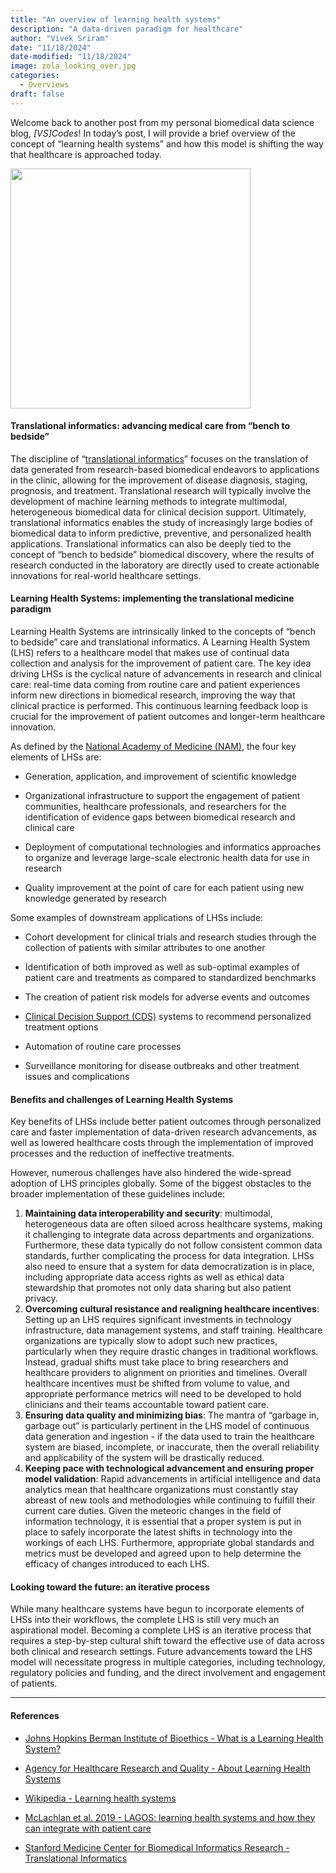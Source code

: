 ```yaml
---
title: "An overview of learning health systems"
description: "A data-driven paradigm for healthcare"
author: "Vivek Sriram"
date: "11/18/2024"
date-modified: "11/18/2024"
image: zola_looking_over.jpg
categories:
  - Overviews
draft: false
---
```


Welcome back to another post from my personal biomedical data science blog, *\[VS\]Codes*! In today's post, I will provide a brief overview of the concept of "learning health systems" and how this model is shifting the way that healthcare is approached today.

![](leaves.jpg){fig-align="center" width="384"}

#### **Translational informatics: advancing medical care from "bench to bedside"**

The discipline of "[translational informatics](https://en.wikipedia.org/wiki/Translational_research_informatics)" focuses on the translation of data generated from research-based biomedical endeavors to applications in the clinic, allowing for the improvement of disease diagnosis, staging, prognosis, and treatment. Translational research will typically involve the development of machine learning methods to integrate multimodal, heterogeneous biomedical data for clinical decision support. Ultimately, translational informatics enables the study of increasingly large bodies of biomedical data to inform predictive, preventive, and personalized health applications. Translational informatics can also be deeply tied to the concept of "bench to bedside" biomedical discovery, where the results of research conducted in the laboratory are directly used to create actionable innovations for real-world healthcare settings.

#### **Learning Health Systems: implementing the translational medicine paradigm**

Learning Health Systems are intrinsically linked to the concepts of "bench to bedside" care and translational informatics. A Learning Health System (LHS) refers to a healthcare model that makes use of continual data collection and analysis for the improvement of patient care. The key idea driving LHSs is the cyclical nature of advancements in research and clinical care: real-time data coming from routine care and patient experiences inform new directions in biomedical research, improving the way that clinical practice is performed. This continuous learning feedback loop is crucial for the improvement of patient outcomes and longer-term healthcare innovation.

As defined by the [National Academy of Medicine (NAM)](https://nam.edu/programs/value-science-driven-health-care/lhs-core-principles/), the four key elements of LHSs are:

-   Generation, application, and improvement of scientific knowledge

-   Organizational infrastructure to support the engagement of patient communities, healthcare professionals, and researchers for the identification of evidence gaps between biomedical research and clinical care

-   Deployment of computational technologies and informatics approaches to organize and leverage large-scale electronic health data for use in research

-   Quality improvement at the point of care for each patient using new knowledge generated by research

Some examples of downstream applications of LHSs include:

-   Cohort development for clinical trials and research studies through the collection of patients with similar attributes to one another

-   Identification of both improved as well as sub-optimal examples of patient care and treatments as compared to standardized benchmarks

-   The creation of patient risk models for adverse events and outcomes

-   [Clinical Decision Support (CDS)](https://www.ahrq.gov/cpi/about/otherwebsites/clinical-decision-support/index.html) systems to recommend personalized treatment options

-   Automation of routine care processes

-   Surveillance monitoring for disease outbreaks and other treatment issues and complications

#### **Benefits and challenges of Learning Health Systems**

Key benefits of LHSs include better patient outcomes through personalized care and faster implementation of data-driven research advancements, as well as lowered healthcare costs through the implementation of improved processes and the reduction of ineffective treatments.

However, numerous challenges have also hindered the wide-spread adoption of LHS principles globally. Some of the biggest obstacles to the broader implementation of these guidelines include:

1.  **Maintaining data interoperability and security**: multimodal, heterogeneous data are often siloed across healthcare systems, making it challenging to integrate data across departments and organizations. Furthermore, these data typically do not follow consistent common data standards, further complicating the process for data integration. LHSs also need to ensure that a system for data democratization is in place, including appropriate data access rights as well as ethical data stewardship that promotes not only data sharing but also patient privacy.
2.  **Overcoming cultural resistance and realigning healthcare incentives**: Setting up an LHS requires significant investments in technology infrastructure, data management systems, and staff training. Healthcare organizations are typically slow to adopt such new practices, particularly when they require drastic changes in traditional workflows. Instead, gradual shifts must take place to bring researchers and healthcare providers to alignment on priorities and timelines. Overall healthcare incentives must be shifted from volume to value, and appropriate performance metrics will need to be developed to hold clinicians and their teams accountable toward patient care.
3.  **Ensuring data quality and minimizing bias**: The mantra of "garbage in, garbage out" is particularly pertinent in the LHS model of continuous data generation and ingestion - if the data used to train the healthcare system are biased, incomplete, or inaccurate, then the overall reliability and applicability of the system will be drastically reduced.
4.  **Keeping pace with technological advancement and ensuring proper model validation**: Rapid advancements in artificial intelligence and data analytics mean that healthcare organizations must constantly stay abreast of new tools and methodologies while continuing to fulfill their current care duties. Given the meteoric changes in the field of information technology, it is essential that a proper system is put in place to safely incorporate the latest shifts in technology into the workings of each LHS. Furthermore, appropriate global standards and metrics must be developed and agreed upon to help determine the efficacy of changes introduced to each LHS.

#### **Looking toward the future: an iterative process**

While many healthcare systems have begun to incorporate elements of LHSs into their workflows, the complete LHS is still very much an aspirational model. Becoming a complete LHS is an iterative process that requires a step-by-step cultural shift toward the effective use of data across both clinical and research settings. Future advancements toward the LHS model will necessitate progress in multiple categories, including technology, regulatory policies and funding, and the direct involvement and engagement of patients.

------------------------------------------------------------------------

#### **References**

-   [Johns Hopkins Berman Institute of Bioethics - What is a Learning Health System?](https://bioethics.jhu.edu/learning-health-systems/about/)

-   [Agency for Healthcare Research and Quality - About Learning Health Systems](https://www.ahrq.gov/learning-health-systems/about.html)

-   [Wikipedia - Learning health systems](https://en.wikipedia.org/wiki/Learning_health_systems)

-   [McLachlan et al. 2019 - LAGOS: learning health systems and how they can integrate with patient care](https://informatics.bmj.com/content/26/1/e100037)

-   [Stanford Medicine Center for Biomedical Informatics Research - Translational Informatics](https://bmir.stanford.edu/research-groups/translational-informatics.html)
